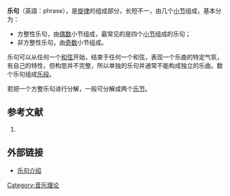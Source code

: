 '''乐句'''（英語：phrase），是[[旋律|旋律]]的组成部分，长短不一，由几个[[小节|小节]]组成，基本分为：

*方整性乐句，由[[偶数|偶数]]小节组成，最常见的是四个[[小节|小节]]组成的乐句；
*非方整性乐句，由[[奇数|奇数]]小节组成。

乐句可以从任何一个[[和弦|和弦]]开始，结束于任何一个和弦，表现一个乐曲的特定气氛，有自己的特性，但构思并不完整，所以单独的乐句并通常不能构成独立的乐曲。数个乐句组成[[乐段|乐段]]。

若把一个方整乐句进行分解，一般可分解成两个[[乐节|乐节]]。

==参考文献==
#{{cite book zh |author= 高天康 |title= 音乐知识词典 |publisher= 甘肃人民出版社 |date= 1994 }}

== 外部链接 ==
*[http://www.yueshou.net/piano/she/lilun/200512/6083.html 乐句介绍] {{Wayback|url=http://www.yueshou.net/piano/she/lilun/200512/6083.html |date=20160412041147 }}
{{曲式学}}{{音乐小作品}}

[[Category:音乐理论|Category:音乐理论]]